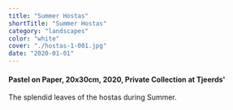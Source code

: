 ```yaml
---
title: "Summer Hostas"
shortTitle: "Summer Hostas"
category: "landscapes"
color: "white"
cover: "./hostas-1-001.jpg"
date: "2020-01-01"
---
```


#### Pastel on Paper, 20x30cm, 2020, Private Collection at Tjeerds'

The splendid leaves of the hostas during Summer.